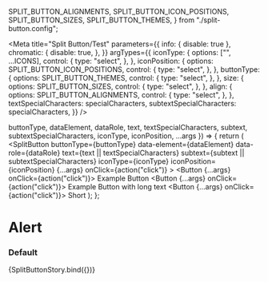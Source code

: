 
  SPLIT_BUTTON_ALIGNMENTS,
  SPLIT_BUTTON_ICON_POSITIONS,
  SPLIT_BUTTON_SIZES,
  SPLIT_BUTTON_THEMES,
} from "./split-button.config";

<Meta
  title="Split Button/Test"
  parameters={{
    info: { disable: true },
    chromatic: {
      disable: true,
    },
  }}
  argTypes={{
    iconType: {
      options: ["", ...ICONS],
      control: {
        type: "select",
      },
    },
    iconPosition: {
      options: SPLIT_BUTTON_ICON_POSITIONS,
      control: {
        type: "select",
      },
    },
    buttonType: {
      options: SPLIT_BUTTON_THEMES,
      control: {
        type: "select",
      },
    },
    size: {
      options: SPLIT_BUTTON_SIZES,
      control: {
        type: "select",
      },
    },
    align: {
      options: SPLIT_BUTTON_ALIGNMENTS,
      control: {
        type: "select",
      },
    },
    textSpecialCharacters: specialCharacters,
    subtextSpecialCharacters: specialCharacters,
  }}
/>

  buttonType,
  dataElement,
  dataRole,
  text,
  textSpecialCharacters,
  subtext,
  subtextSpecialCharacters,
  iconType,
  iconPosition,
  ...args
}) => {
  return (
    <Box height={400} mt={100} ml={100}>
      <SplitButton
        buttonType={buttonType}
        data-element={dataElement}
        data-role={dataRole}
        text={text || textSpecialCharacters}
        subtext={subtext || subtextSpecialCharacters}
        iconType={iconType}
        iconPosition={iconPosition}
        {...args}
        onClick={action("click")}
      >
        <Button {...args} onClick={action("click")}>
          Example Button
        </Button>
        <Button {...args} onClick={action("click")}>
          Example Button with long text
        </Button>
        <Button {...args} onClick={action("click")}>
          Short
        </Button>
      </SplitButton>
    </Box>
  );
};

# Alert

### Default

<Preview>
  <Story
    name="default"
    args={{
      iconType: "",
      iconPosition: Button.defaultProps.iconPosition,
      buttonType: Button.defaultProps.as,
      dataElement: "data-element",
      dataRole: "",
      disabled: Button.defaultProps.disabled,
      size: Button.defaultProps.size,
      align: SplitButton.defaultProps.align,
      text: "Example Split Button",
      textSpecialCharacters: undefined,
      subtext: Button.defaultProps.subtext,
      subtextSpecialCharacters: undefined,
    }}
  >
    {SplitButtonStory.bind({})}
  </Story>
</Preview>
